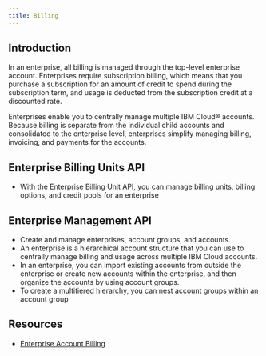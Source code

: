```yaml
---
title: Billing
---
```



<PageDescription>

</PageDescription>

## Introduction
In an enterprise, all billing is managed through the top-level enterprise account.  Enterprises require subscription billing, which means that you purchase a subscription for an amount of credit to spend during the subscription term, and usage is deducted from the subscription credit at a discounted rate.

Enterprises enable you to centrally manage multiple IBM Cloud® accounts. Because billing is separate from the individual child accounts and consolidated to the enterprise level, enterprises simplify managing billing, invoicing, and payments for the accounts.

## Enterprise Billing Units API 
 - With the Enterprise Billing Unit API, you can manage billing units, billing options, and credit pools for an enterprise

## Enterprise Management API 
 - Create and manage enterprises, account groups, and accounts. 
 - An enterprise is a hierarchical account structure that you can use to centrally manage billing and usage across multiple IBM Cloud accounts.
 - In an enterprise, you can import existing accounts from outside the enterprise or create new accounts within the enterprise, and then organize the accounts by using account groups.
 - To create a multitiered hierarchy, you can nest account groups within an account group



## Resources
 - [Enterprise Account Billing](https://cloud.ibm.com/docs/account?topic=account-what-is-enterprise#enterprise-billing)